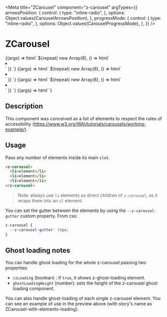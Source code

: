 

<Meta
  title="ZCarousel"
  component="z-carousel"
  argTypes={{
    arrowsPosition: {
      control: {
        type: "inline-radio",
      },
      options: Object.values(CarouselArrowsPosition),
    },
    progressMode: {
      control: {
        type: "inline-radio",
      },
      options: Object.values(CarouselProgressMode),
    },
  }}
/>

# ZCarousel

<Canvas>
  <Story
    name="With arrows over"
    args={{
      "label": "",
      "--z-carousel-gutter": "var(--space-unit)",
      "arrowsPosition": CarouselArrowsPosition.OVER,
      "progressMode": CarouselProgressMode.DOTS,
    }}
  >
    {(args) => html`<z-carousel
      label=${args.label}
      .arrowsPosition=${args.arrowsPosition}
      style="--z-carousel-gutter: ${args["--z-carousel-gutter"]}"
    >
      ${repeat(
        new Array(8),
        () => html`<li>
          <div class="carousel-box"></div>
        </li>`
      )}
    </z-carousel>`}
  </Story>
</Canvas>

<Canvas>
  <Story
    name="Single mode"
    parameters={{
      layout: "centered",
    }}
    args={{
      label: "Carousel title",
      progressMode: CarouselProgressMode.DOTS,
      arrowsPosition: CarouselArrowsPosition.BOTTOM,
    }}
  >
    {(args) => html`<z-carousel
      label=${args.label}
      .single=${true}
      .progressMode=${args.progressMode}
      .arrowsPosition=${args.arrowsPosition}
    >
      ${repeat(
        new Array(8),
        () => html`<li>
          <div class="carousel-box"></div>
        </li>`
      )}
    </z-carousel>`}
  </Story>
</Canvas>

<Canvas>
  <Story
    name="Loading items"
    args={{
      "label": "Carousel title",
      "--z-carousel-gutter": "8px",
    }}
    parameters={{
      controls: {exclude: ["isLoading", "progressMode", "arrowsPosition"]},
    }}
  >
    {(args) => html`<z-carousel
      label=${args.label}
      style="--z-carousel-gutter: ${args["--z-carousel-gutter"]}"
    >
      ${repeat(
        new Array(8),
        () => html`<li>
          <div class="carousel-box-loading">
            <z-ghost-loading></z-ghost-loading>
          </div>
        </li>`
      )}
    </z-carousel>`}
  </Story>
</Canvas>

<Canvas>
  <Story
    name="Ghost loading"
    args={{
      label: "Carousel title",
      isLoading: true,
      ghostLoadingHeight: 265,
    }}
    parameters={{
      controls: {exclude: ["isLoading", "progressMode", "arrowsPosition"]},
    }}
  >
    {(args) => html`<z-carousel
      label=${args.label}
      .isLoading=${args.isLoading}
      .ghostLoadingHeight=${args.ghostLoadingHeight}
    ></z-carousel>`}
  </Story>
</Canvas>

<ArgsTable of="z-carousel" />

## Description

This component was conceived as a list of elements to respect the rules of accessibility (https://www.w3.org/WAI/tutorials/carousels/working-example/).

## Usage

Pass any number of elements inside its main `slot`.

```html
<z-carousel>
  <li>element</li>
  <li>element</li>
  <li>element</li>
</z-carousel>
```

> Note: always use `li` elements as direct children of `z-carousel`, as it wraps them into an `ul` element.

You can set the gutter between the elements by using the `--z-carousel-gutter` custom property.
From css:

```css
z-carousel {
  --z-carousel-gutter: 16px;
}
```

## Ghost loading notes

You can handle ghost loading for the whole z-carousel passing two properties:

- `isLoading` (boolean) : if `true`, it shows z-ghost-loading element.
- `ghostLoadingHeight` (number): sets the height of the z-carousel ghost loading component.

You can also handle ghost-loading of each single z-carousel element.
You can see an example of use in the preview above (with story's name as ZCarousel-with-elements-loading).
